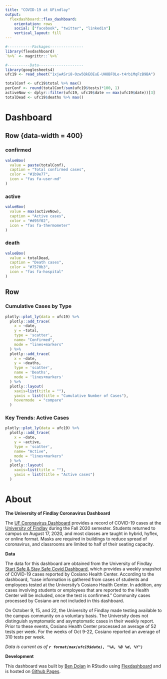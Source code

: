 ```yaml
---
title: "COVID-19 at UFindlay"
output: 
  flexdashboard::flex_dashboard:
    orientation: rows
    social: ["facebook", "twitter", "linkedin"]
    vertical_layout: fill
---
```


```r
#-----------Packages---------------
library(flexdashboard)
`%>%` <- magrittr::`%>%`

#----------Data--------------------
library(googlesheets4)
ufc19 <- read_sheet("1xjwASri8-Ozw5QkEOEuE-UH8BFOLe-t4rbiMqFzB9BA")

totalConf <- ufc19$total %>% max()
perConf <- round(totalConf/sum(ufc19$tests)*100, 1)
activeNow <- dplyr::filter(ufc19, ufc19$date == max(ufc19$date))[3]
totalDead <- ufc19$deaths %>% max()

```

Dashboard
=======================================================================

Row {data-width = 400}
-----------------------------------------------------------------------

### confirmed {.value-box}

```r
valueBox(
  value = paste(totalConf),
  caption = "Total confirmed cases",
  color = "#1b9e77",
  icon = "fas fa-user-md"
)
```

### active {.value-box}

```r
valueBox(
  value = max(activeNow),
  caption = "Active cases",
  color = "#d95f02",
  icon = "fas fa-thermometer"
)
```

### death {.value-box}

```r
valueBox(
  value = totalDead,
  caption = "Death cases",
  color = "#7570b3",
  icon = "fas fa-hospital"
)

```


Row 
-----------------------------------------------------------------------

### **Cumulative Cases by Type**

```r
plotly::plot_ly(data = ufc19) %>%
  plotly::add_trace(
    x = ~date, 
    y = ~total, 
    type = 'scatter', 
    name= "Confirmed", 
    mode = "lines+markers"
  ) %>%
  plotly::add_trace(
    x = ~date,
    y = ~deaths, 
    type = 'scatter',
    name = 'Deaths', 
    mode = 'lines+markers'
  ) %>%
  plotly::layout(
    xaxis=list(title = ""),
    yaxis = list(title = "Cumulative Number of Cases"),
    hovermode  = "compare"
  )
```


### **Key Trends:** Active Cases

```r

plotly::plot_ly(data = ufc19) %>%
  plotly::add_trace(
    x = ~date, 
    y = ~active, 
    type = 'scatter', 
    name= "Active", 
    mode = "lines+markers"
  ) %>%
  plotly::layout(
    xaxis=list(title = ""),
    yaxis = list(title = "Active cases")
  )
```

About
=======================================================================

**The University of Findlay Coronavirus Dashboard** 

The [UF Coronavirus Dashboard](https://bioben20.github.io/findlay_coviddash) provides a record of COVID-19 cases at the [University of Findlay](https://www.findlay.edu/) during the Fall 2020 semester. Students returned to campus on August 17, 2020, and most classes are taught in hybrid, hyflex, or online format. Masks are required in buildings to reduce spread of coronavirus, and classrooms are limited to half of their seating capacity.

**Data**

The data for this dashboard are obtained from the University of Findlay [Start Safe & Stay Safe Covid Dashboard](https://www.findlay.edu/oiler-start-safe-and-stay-safe/covid-dashboard), which provides a weekly snapshot of COVID-19 cases reported by Cosiano Health Center. According to the dashboard, "case information is gathered from cases of students and employees tested at the University's Cosiano Health Center. In addition, any cases involving students or employees that are reported to the Health Center will be included, once the test is confirmed." Community cases processed by Cosiano are not included in this dashboard.

On October 9, 15, and 22, the University of Findlay made testing available to the campus community on a voluntary basis. The University does not distinguish symptomatic and asymptomatic cases in their weekly report. Prior to these events, Cosiano Health Center processed an average of 52 tests per week. For the weeks of Oct 9-22, Cosiano reported an average of 310 tests per week.

*Data is current as of **`r format(max(ufc19$date), "%A, %B %d, %Y")`***

**Development**

This dashboard was built by [Ben Dolan](https://www.biologyben.com/) in RStudio using [Flexdashboard](http://rmarkdown.rstudio.com/flexdashboard/) and is hosted on [Github Pages](https://pages.github.com/).